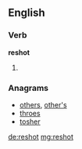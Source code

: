 ==English==

===Verb===
'''reshot'''
# {{past of|reshoot}}

===Anagrams===
* [[others#English|others]], [[other's#English|other's]]
* [[throes#English|throes]]
* [[tosher#English|tosher]]

[[de:reshot]]
[[mg:reshot]]
